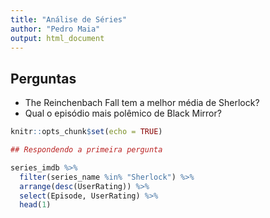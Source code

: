 ```yaml
---
title: "Análise de Séries"
author: "Pedro Maia"
output: html_document
---
```


## Perguntas

* The Reinchenbach Fall tem a melhor média de Sherlock?
* Qual o episódio mais polêmico de Black Mirror?

```r
knitr::opts_chunk$set(echo = TRUE)
```

```r

## Respondendo a primeira pergunta

series_imdb %>%
  filter(series_name %in% "Sherlock") %>%
  arrange(desc(UserRating)) %>%
  select(Episode, UserRating) %>%
  head(1)
```